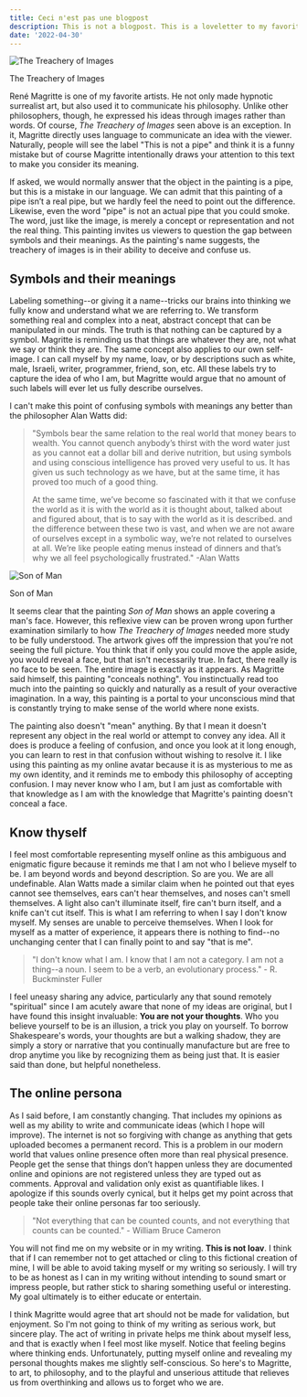 ```yaml
---
title: Ceci n'est pas une blogpost
description: This is not a blogpost. This is a loveletter to my favorite artist, Magritte.
date: '2022-04-30'
---
```

![The Treachery of Images](/images/the-treachery-of-images.jpg "The Treachery of Images")
<figcaption>The Treachery of Images</figcaption>

René Magritte is one of my favorite artists. He not only made hypnotic surrealist art, but also used it to communicate his philosophy. Unlike other philosophers, though, he expressed his ideas through images rather than words. Of course, *The Treachery of Images* seen above is an exception. In it, Magritte directly uses language to communicate an idea with the viewer. Naturally, people will see the label "This is not a pipe" and think it is a funny mistake but of course Magritte intentionally draws your attention to this text to make you consider its meaning. 

If asked, we would normally answer that the object in the painting is a pipe, but this is a mistake in our language. We can admit that this painting of a pipe isn’t a real pipe, but we hardly feel the need to point out the difference. Likewise, even the word "pipe" is not an actual pipe that you could smoke. The word, just like the image, is merely a concept or representation and not the real thing. This painting invites us viewers to question the gap between symbols and their meanings. As the painting's name suggests, the treachery of images is in their ability to deceive and confuse us.

## Symbols and their meanings

Labeling something--or giving it a name--tricks our brains into thinking we fully know and understand what we are referring to. We transform something real and complex into a neat, abstract concept that can be manipulated in our minds. The truth is that nothing can be captured by a symbol. Magritte is reminding us that things are whatever they are, not what we say or think they are. The same concept also applies to our own self-image. I can call myself by my name, Ioav, or by descriptions such as white, male, Israeli, writer, programmer, friend, son, etc. All these labels try to capture the idea of who I am, but Magritte would argue that no amount of such labels will ever let us fully describe ourselves.

I can't make this point of confusing symbols with meanings any better than the philosopher Alan Watts did:

> "Symbols bear the same relation to the real world that money bears to wealth. You cannot quench anybody’s thirst with the word water just as you cannot eat a dollar bill and derive nutrition, but using symbols and using conscious intelligence has proved very useful to us. It has given us such technology as we have, but at the same time, it has proved too much of a good thing.
>
> At the same time, we’ve become so fascinated with it that we confuse the world as it is with the world as it is thought about, talked about and figured about, that is to say with the world as it is described. and the difference between these two is vast, and when we are not aware of ourselves except in a symbolic way, we’re not related to ourselves at all.
We’re like people eating menus instead of dinners and that’s why we all feel psychologically frustrated."
> -Alan Watts

![Son of Man](/images/Son-of-Man.jpg "Son of Man")
<figcaption>Son of Man</figcaption>

It seems clear that the painting *Son of Man* shows an apple covering a man's face. However, this reflexive view can be proven wrong upon further examination similarly to how *The Treachery of Images* needed more study to be fully understood. The artwork gives off the impression that you're not seeing the full picture. You think that if only you could move the apple aside, you would reveal a face, but that isn't necessarily true. In fact, there really is no face to be seen. The entire image is exactly as it appears. As Magritte said himself, this painting "conceals nothing". You instinctually read too much into the painting so quickly and naturally as a result of your overactive imagination. In a way, this painting is a portal to your unconscious mind that is constantly trying to make sense of the world where none exists. 

The painting also doesn't "mean" anything. By that I mean it doesn't represent any object in the real world or attempt to convey any idea. All it does is produce a feeling of confusion, and once you look at it long enough, you can learn to rest in that confusion without wishing to resolve it. I like using this painting as my online avatar because it is as mysterious to me as my own identity, and it reminds me to embody this philosophy of accepting confusion. I may never know who I am, but I am just as comfortable with that knowledge as I am with the knowledge that Magritte's painting doesn't conceal a face.

## Know thyself

I feel most comfortable representing myself online as this ambiguous and enigmatic figure because it reminds me that I am not who I believe myself to be. I am beyond words and beyond description. So are you. We are all undefinable. Alan Watts made a similar claim when he pointed out that eyes cannot see themselves, ears can't hear themselves, and noses can't smell themselves. A light also can't illuminate itself, fire can't burn itself, and a knife can't cut itself. This is what I am referring to when I say I don't know myself. My senses are unable to perceive themselves. When I look for myself as a matter of experience, it appears there is nothing to find--no unchanging center that I can finally point to and say "that is me". 

> "I don't know what I am. I know that I am not a category. I am not a thing--a noun. I seem to be a verb, an evolutionary process." - R. Buckminster Fuller

I feel uneasy sharing any advice, particularly any that sound remotely "spiritual" since I am acutely aware that none of my ideas are original, but I have found this insight invaluable: **You are not your thoughts**. Who you believe yourself to be is an illusion, a trick you play on yourself. To borrow Shakespeare's words, your thoughts are but a walking shadow, they are simply a story or narrative that you continually manufacture but are free to drop anytime you like by recognizing them as being just that. It is easier said than done, but helpful nonetheless.

## The online persona

As I said before, I am constantly changing. That includes my opinions as well as my ability to write and communicate ideas (which I hope will improve). The internet is not so forgiving with change as anything that gets uploaded becomes a permanent record. This is a problem in our modern world that values online presence often more than real physical presence. People get the sense that things don’t happen unless they are documented online and opinions are not registered unless they are typed out as comments. Approval and validation only exist as quantifiable likes. I apologize if this sounds overly cynical, but it helps get my point across that people take their online personas far too seriously.

> "Not everything that can be counted counts, and not everything that counts can be counted." - William Bruce Cameron

You will not find me on my website or in my writing. **This is not Ioav**. I think that if I can remember not to get attached or cling to this fictional creation of mine, I will be able to avoid taking myself or my writing so seriously. I will try to be as honest as I can in my writing without intending to sound smart or impress people, but rather stick to sharing something useful or interesting. My goal ultimately is to either educate or entertain. 

I think Magritte would agree that art should not be made for validation, but enjoyment. So I'm not going to think of my writing as serious work, but sincere play. The act of writing in private helps me think about myself less, and that is exactly when I feel most like myself. Notice that feeling begins where thinking ends. Unfortunately, putting myself online and revealing my personal thoughts makes me slightly self-conscious. So here's to Magritte, to art, to philosophy, and to the playful and unserious attitude that relieves us from overthinking and allows us to forget who we are.